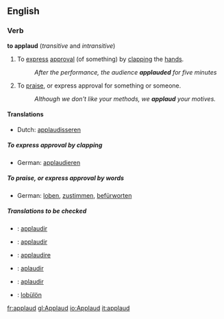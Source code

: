 ==English==

===Verb===
{{conj|applaud|applauds|applauded|applauded|applauding}}
'''to applaud'''  (''transitive'' and ''intransitive'')
# To [[express]] [[approval]] (of something) by [[clap|clapping]] the [[hand]]s.
#:''After the performance, the audience '''applauded''' for five minutes''
# To [[praise]], or express approval for something or someone.
#:''Although we don't like your methods, we '''applaud''' your motives.''

====Translations====
*Dutch: [[applaudisseren]]
===== To express approval by clapping =====
*German: [[applaudieren]] 
===== To praise, or express approval by words =====
*German: [[loben]], [[zustimmen]], [[befürworten]]

=====Translations to be checked=====
{{checktrans}} 
*{{ttbc|French}}: [[applaudir]] 
*{{ttbc|Interlingua}}: [[applaudir]] 
*{{ttbc|Italian}}: [[applaudire]] 
*{{ttbc|Portuguese}}: [[aplaudir]] 
*{{ttbc|Spanish}}: [[aplaudir]]
*{{ttbc|Volapük}}: [[lobülön]]

[[fr:applaud]]
[[gl:Applaud]]
[[io:Applaud]]
[[it:applaud]]